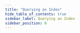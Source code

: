 ```yaml
---
title: "Querying an Index"
hide_table_of_contents: true
sidebar_label: Querying an Index
sidebar_position: 0
---
```





<LanguageSwitcher supportedLanguages={supportedLanguages} />

<LanguageContent language="csharp">
   <QueryIndexCsharp />
</LanguageContent>

<LanguageContent language="java">
   <QueryIndexJava />
</LanguageContent>

<LanguageContent language="python">
   <QueryIndexPython />
</LanguageContent>

<LanguageContent language="php">
   <QueryIndexPhp />
</LanguageContent>

<LanguageContent language="nodejs">
   <QueryIndexNodejs />
</LanguageContent>


<!---
### Indexes
- [Indexing Basics](../../indexes/indexing-basics)
- [Creating and Deploying Indexes](../../indexes/creating-and-deploying)

### Querying
- [Filtering](../../indexes/querying/filtering)
- [Paging](../../indexes/querying/paging)
- [Projections](../../indexes/querying/projections)
- [Sorting](../../indexes/querying/sorting)

### Client API
- [What is a Document Store](../../client-api/what-is-a-document-store)
- [Opening a Session](../../client-api/session/opening-a-session)
- [How to Handle Document Relationships](../../client-api/how-to/handle-document-relationships)

### Studio
- [Query View](../../studio/database/queries/query-view)

### Code Walkthrough
- [Scroll for Queries Section](https://demo.ravendb.net/)


-->